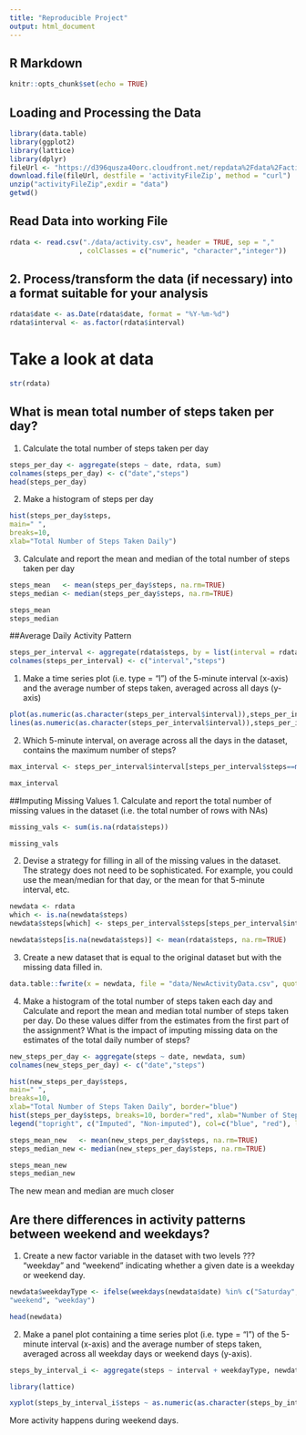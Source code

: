 ```yaml
---
title: "Reproducible Project"
output: html_document
---
```

## R Markdown

```r
knitr::opts_chunk$set(echo = TRUE)
```


## Loading and Processing the Data
```r
library(data.table)
library(ggplot2)
library(lattice)
library(dplyr)
fileUrl <- "https://d396qusza40orc.cloudfront.net/repdata%2Fdata%2Factivity.zip"
download.file(fileUrl, destfile = 'activityFileZip', method = "curl")
unzip("activityFileZip",exdir = "data")
getwd()
```

## Read Data into working File

```r

rdata <- read.csv("./data/activity.csv", header = TRUE, sep = ","
                 , colClasses = c("numeric", "character","integer"))
```

## 2. Process/transform the data (if necessary) into a format suitable for your analysis

```r
rdata$date <- as.Date(rdata$date, format = "%Y-%m-%d")
rdata$interval <- as.factor(rdata$interval)

```

# Take a look at data
```r
str(rdata)
```

## What is mean total number of steps taken per day?
1. Calculate the total number of steps taken per day
```r
steps_per_day <- aggregate(steps ~ date, rdata, sum)
colnames(steps_per_day) <- c("date","steps")
head(steps_per_day)
```

2. Make a histogram of steps per day

```r
hist(steps_per_day$steps, 
main=" ",
breaks=10,
xlab="Total Number of Steps Taken Daily")
```

3. Calculate and report the mean and median of the total number of steps taken per day

```r
steps_mean   <- mean(steps_per_day$steps, na.rm=TRUE)
steps_median <- median(steps_per_day$steps, na.rm=TRUE)
```



```r
steps_mean
steps_median
```

##Average Daily Activity Pattern
```r
steps_per_interval <- aggregate(rdata$steps, by = list(interval = rdata$interval), FUN=mean, na.rm=TRUE)
colnames(steps_per_interval) <- c("interval","steps")
```

1. Make a time series plot (i.e. type = “l”) of the 5-minute interval (x-axis) and the average number of steps taken, averaged across all days (y-axis)

```r
plot(as.numeric(as.character(steps_per_interval$interval)),steps_per_interval$steps, type="l", xlab="Interval", ylab="Number of Steps",main="Average Number of Steps per Day by Interval")
lines(as.numeric(as.character(steps_per_interval$interval)),steps_per_interval$steps, type="l")
```

2. Which 5-minute interval, on average across all the days in the dataset, contains the maximum number of steps?
```r
max_interval <- steps_per_interval$interval[steps_per_interval$steps==max(steps_per_interval$steps)]

max_interval
```

##Imputing Missing Values
1. Calculate and report the total number of missing values in the dataset (i.e. the total number of rows with NAs)

```r
missing_vals <- sum(is.na(rdata$steps))
```

```r
missing_vals
```


2. Devise a strategy for filling in all of the missing values in the dataset. The strategy does not need to be sophisticated. For example, you could use the mean/median for that day, or the mean for that 5-minute interval, etc.

```r
newdata <- rdata
which <- is.na(newdata$steps)
newdata$steps[which] <- steps_per_interval$steps[steps_per_interval$interval == newdata$interval[which]]

newdata$steps[is.na(newdata$steps)] <- mean(rdata$steps, na.rm=TRUE)
```
3. Create a new dataset that is equal to the original dataset but with the missing data filled in.

```r
data.table::fwrite(x = newdata, file = "data/NewActivityData.csv", quote = FALSE)
```
4. Make a histogram of the total number of steps taken each day and Calculate and report the mean and median total number of steps taken per day. Do these values differ from the estimates from the first part of the assignment? What is the impact of imputing missing data on the estimates of the total daily number of steps?

```r
new_steps_per_day <- aggregate(steps ~ date, newdata, sum)
colnames(new_steps_per_day) <- c("date","steps")

hist(new_steps_per_day$steps, 
main=" ",
breaks=10,
xlab="Total Number of Steps Taken Daily", border="blue")
hist(steps_per_day$steps, breaks=10, border="red", xlab="Number of Steps", add=T)
legend("topright", c("Imputed", "Non-imputed"), col=c("blue", "red"), lwd=10)
```

```r
steps_mean_new   <- mean(new_steps_per_day$steps, na.rm=TRUE)
steps_median_new <- median(new_steps_per_day$steps, na.rm=TRUE)

steps_mean_new
steps_median_new
```
  
The new mean and median are much closer

## Are there differences in activity patterns between weekend and weekdays?

1. Create a new factor variable in the dataset with two levels ??? “weekday” and “weekend” indicating whether a given date is a weekday or weekend day.
```r
newdata$weekdayType <- ifelse(weekdays(newdata$date) %in% c("Saturday", "Sunday"), 
"weekend", "weekday")

head(newdata)
```

2. Make a panel plot containing a time series plot (i.e. type = “l”) of the 5-minute interval (x-axis) and the average number of steps taken, averaged across all weekday days or weekend days (y-axis).

```r
steps_by_interval_i <- aggregate(steps ~ interval + weekdayType, newdata, mean)

library(lattice)

xyplot(steps_by_interval_i$steps ~ as.numeric(as.character(steps_by_interval_i$interval))|steps_by_interval_i$weekdayType, main="Average Steps per Day by Interval",xlab="Interval", ylab="Steps",layout=c(1,2), type="l")
```
More activity happens during weekend days. 
